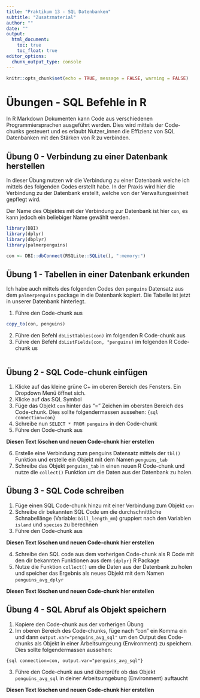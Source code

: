 ```yaml
---
title: "Praktikum 13 - SQL Datenbanken"
subtitle: "Zusatzmaterial"
author: ""
date: ""
output: 
  html_document: 
    toc: true
    toc_float: true
editor_options: 
  chunk_output_type: console
---
```


```r
knitr::opts_chunk$set(echo = TRUE, message = FALSE, warning = FALSE)
```

# Übungen - SQL Befehle in R

In R Markdown Dokumenten kann Code aus verschiedenen Programmiersprachen ausgeführt werden. Dies wird mittels der Code-chunks gesteuert und es erlaubt Nutzer_innen die Effizienz von SQL Datenbanken mit den Stärken von R zu verbinden.

## Übung 0 - Verbindung zu einer Datenbank herstellen

In dieser Übung nutzen wir die Verbindung zu einer Datenbank welche ich mittels des folgenden Codes erstellt habe. In der Praxis wird hier die Verbindung zu der Datenbank erstellt, welche von der Verwaltungseinheit gepflegt wird.

Der Name des Objektes mit der Verbindung zur Datenbank ist hier `con`, es kann jedoch ein beliebiger Name gewählt werden.

```r

library(DBI)
library(dplyr)
library(dbplyr)
library(palmerpenguins)

con <- DBI::dbConnect(RSQLite::SQLite(), ":memory:")

```

## Übung 1 - Tabellen in einer Datenbank erkunden

Ich habe auch mittels des folgenden Codes den `penguins` Datensatz aus dem `palmerpenguins` package in die Datenbank kopiert. Die Tabelle ist jetzt in unserer Datenbank hinterlegt.

1. Führe den Code-chunk aus

```r
copy_to(con, penguins)
```

2. Führe den Befehl `dbListTables(con)` im folgenden R Code-chunk aus
3. Führe den Befehl `dbListFields(con, "penguins)` im folgenden R Code-chunk us

```r

```

## Übung 2 - SQL Code-chunk einfügen

1. Klicke auf das kleine grüne C+ im oberen Bereich des Fensters. Ein Dropdown Menü öffnet sich. 
2. Klicke auf das SQL Symbol
3. Füge das Objekt `con` hinter das "=" Zeichen im obersten Bereich des Code-chunk. Dies sollte folgendermassen aussehen: `{sql connection=con}`
4. Schreibe nun `SELECT * FROM penguins` in den Code-chunk 
5. Führe den Code-chunk aus


**Diesen Text löschen und neuen Code-chunk hier erstellen**


6. Erstelle eine Verbindung zum penguins Datensatz mittels der `tbl()` Funktion und erstelle ein Objekt mit dem Namen `penguins_tab`
7. Schreibe das Objekt `penguins_tab` in einen neuen R Code-chunk und nutze die `collect()` Funktion um die Daten aus der Datenbank zu holen.


## Übung 3 - SQL Code schreiben

1. Füge einen SQL Code-chunk hinzu mit einer Verbindung zum Objekt `con`
2. Schreibe dir bekannten SQL Code um die durchschnittliche Schnabellänge (Variable: `bill_length_mm`) gruppiert nach den Variablen `island` und `species` zu berechnen
3. Führe den Code-chunk aus

**Diesen Text löschen und neuen Code-chunk hier erstellen**

4. Schreibe den SQL code aus dem vorherigen Code-chunk als R Code mit den dir bekannten Funktionen aus dem `{dplyr}` R Package
5. Nutze die Funktion `collect()` um die Daten aus der Datenbank zu holen und speicher das Ergebnis als neues Objekt mit dem Namen `penguins_avg_dplyr`


**Diesen Text löschen und neuen Code-chunk hier erstellen**

## Übung 4 - SQL Abruf als Objekt speichern

1. Kopiere den Code-chunk aus der vorherigen Übung
2. Im oberen Bereich des Code-chunks, füge nach "con" ein Komma ein und dann `output.var="penguins_avg_sql"` um den Output des Code-chunks als Objekt in einer Arbeitsumgeung (Environment) zu speichern. Dies sollte folgendermassen aussehen:

`{sql connection=con, output.var="penguins_avg_sql"}`

3. Führe den Code-chunk aus und überprüfe ob das Objekt `penguins_avg_sql` in deiner Arbeitsumgebung (Environment) auftaucht

**Diesen Text löschen und neuen Code-chunk hier erstellen**
